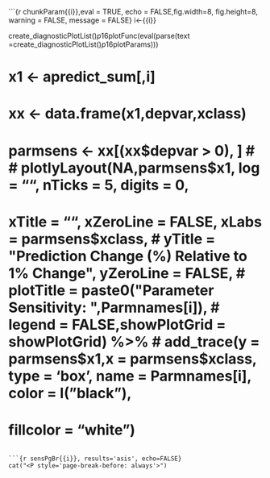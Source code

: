 ```{r chunkParam{{i}},eval = TRUE, echo = FALSE,fig.width=8, fig.height=8, warning = FALSE, message = FALSE}
i<-{{i}}

create_diagnosticPlotList()$p16$plotFunc(eval(parse(text =create_diagnosticPlotList()$p16$plotParams)))

# x1 <- apredict_sum[,i]
# xx <- data.frame(x1,depvar,xclass)
# parmsens <- xx[(xx$depvar > 0), ] 
# 
# plotlyLayout(NA,parmsens$x1, log = "", nTicks = 5, digits = 0,
#                   xTitle = "",  xZeroLine = FALSE, xLabs = parmsens$xclass,
#                   yTitle = "Prediction Change (%) Relative to 1% Change",  yZeroLine = FALSE,
#                   plotTitle = paste0("Parameter Sensitivity:  ",Parmnames[i]),
#                   legend = FALSE,showPlotGrid = showPlotGrid) %>%
# add_trace(y = parmsens$x1,x = parmsens$xclass, type = 'box', name = Parmnames[i], color = I("black"), 
#                      fillcolor = "white")



```

```{r sensPgBr{{i}}, results='asis', echo=FALSE}
cat("<P style='page-break-before: always'>") 
```